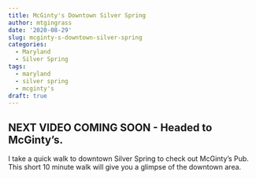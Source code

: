 ```yaml
---
title: McGinty's Downtown Silver Spring
author: mtgingrass
date: '2020-08-29'
slug: mcginty-s-downtown-silver-spring
categories:
  - Maryland
  - Silver Spring
tags:
  - maryland
  - silver spring
  - mcginty's
draft: true
---
```


## NEXT VIDEO COMING SOON - Headed to McGinty's.

I take a quick walk to downtown Silver Spring to check out McGinty's Pub. This short 10 minute walk will give you a glimpse of the downtown area. 
